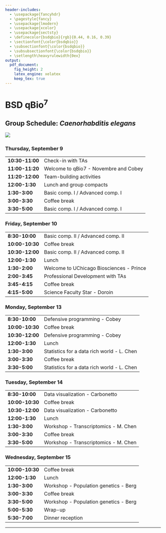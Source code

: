 ```yaml
---
header-includes:
  - \usepackage{fancyhdr}
  - \pagestyle{fancy}
  - \usepackage{lmodern}
  - \usepackage{xcolor}
  - \usepackage{sectsty}
  - \definecolor{bsdqbio}{rgb}{0.44, 0.16, 0.39}
  - \sectionfont{\color{bsdqbio}}
  - \subsectionfont{\color{bsdqbio}}
  - \subsubsectionfont{\color{bsdqbio}}
  - \setlength\heavyrulewidth{0ex}
output:
  pdf_document:
    fig_height: 2
    latex_engine: xelatex
    keep_tex: true
---
```

# BSD qBio$^7$ 

## Group Schedule: *Caenorhabditis elegans*
 ![](https://github.com/StefanoAllesina/BSD-QBio5/raw/master/logo_group/Caenorhabditis_elegans.png)     

### Thursday, September 9 

------------------    --------------------------------------------
**10:30-11:00**       Check-in with TAs                           
**11:00-11:20**       Welcome to qBio7 - Novembre and Cobey       
**11:20-12:00**       Team-building activities                    
**12:00-1:30**        Lunch and group compacts                    
**1:30-3:00**         Basic comp. I / Advanced comp. I            
**3:00-3:30**         Coffee break                                
**3:30-5:00**         Basic comp. I / Advanced comp. I            
------------------    --------------------------------------------

### Friday, September 10 

------------------    --------------------------------------------
**8:30-10:00**        Basic comp. II / Advanced comp. II          
**10:00-10:30**       Coffee break                                
**10:30-12:00**       Basic comp. II / Advanced comp. II          
**12:00-1:30**        Lunch                                       
**1:30-2:00**         Welcome to UChicago Biosciences - Prince    
**2:00-3:45**         Professional Development with TAs           
**3:45-4:15**         Coffee break                                
**4:15-5:00**         Science Faculty Star - Doroin               
------------------    --------------------------------------------

### Monday, September 13 

------------------    --------------------------------------------
**8:30-10:00**        Defensive programming - Cobey               
**10:00-10:30**       Coffee break                                
**10:30-12:00**       Defensive programming - Cobey               
**12:00-1:30**        Lunch                                       
**1:30-3:00**         Statistics for a data rich world - L. Chen  
**3:00-3:30**         Coffee break                                
**3:30-5:00**         Statistics for a data rich world - L. Chen  
------------------    --------------------------------------------

### Tuesday, September 14 

------------------    --------------------------------------------
**8:30-10:00**        Data visualization - Carbonetto             
**10:00-10:30**       Coffee break                                
**10:30-12:00**       Data visualization - Carbonetto             
**12:00-1:30**        Lunch                                       
**1:30-3:00**         Workshop - Transcriptomics - M. Chen        
**3:00-3:30**         Coffee break                                
**3:30-5:00**         Workshop - Transcriptomics - M. Chen        
------------------    --------------------------------------------

### Wednesday, September 15 

------------------    --------------------------------------------
**10:00-10:30**       Coffee break                                
**12:00-1:30**        Lunch                                       
**1:30-3:00**         Workshop - Population genetics - Berg       
**3:00-3:30**         Coffee break                                
**3:30-5:00**         Workshop - Population genetics - Berg       
**5:00-5:30**         Wrap-up                                     
**5:30-7:00**         Dinner reception                            
------------------    --------------------------------------------



-------

